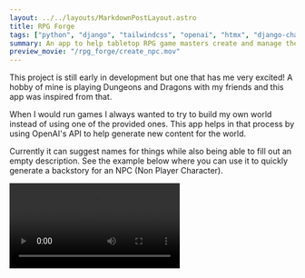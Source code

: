 ```yaml
---
layout: ../../layouts/MarkdownPostLayout.astro
title: RPG Forge
tags: ["python", "django", "tailwindcss", "openai", "htmx", "django-channels", "celery"]
summary: An app to help tabletop RPG game masters create and manage their custom worlds.
preview_movie: "/rpg_forge/create_npc.mov"
---
```


This project is still early in development but one that has me very excited! A hobby of mine is playing Dungeons and Dragons with my friends and this app was inspired from that.

When I would run games I always wanted to try to build my own world instead of using one of the provided ones. This app helps in that process by using OpenAI's API to help generate new content for the world.

Currently it can suggest names for things while also being able to fill out an empty description. See the example below where you can use it to quickly generate a backstory for an NPC (Non Player Character).

<Video src="/rpg_forge/create_npc.mov" />
<Video src="/rpg_forge/create_world.mov" />

